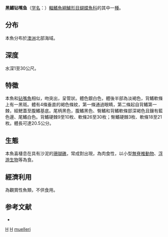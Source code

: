 {{Speciesbox
| taxon = Chelmon muelleri
| binomial_authority = [[Klunzinger|Klunzinger]], 1879
| status = NE
| status_system = IUCN3.1
}}

'''黑鰭钻嘴鱼'''（[[学名|学名]]：{{lang|la|''Chelmon muelleri''}}）[[輻鰭魚綱|輻鰭魚綱]][[鱸形目|鱸形目]][[蝴蝶魚科|蝴蝶魚科]]的其中一[[種|種]]。

==分布==
本魚分布於[[澳洲|澳洲]]北部海域。

==深度==
水深1至30公尺。

==特徵==
本魚和[[钻嘴魚|钻嘴魚]]相似，吻突出，呈管狀。體色銀白色，體後半部為淡褐色，背鰭軟條上有一黑斑。體有4條垂直的褐色條紋，第一條通過眼睛，第二條起自背鰭第一棘，經鰓蓋至腹鰭基底。尾柄黑色，腹鰭黑色、臀鰭和背鰭軟條部深褐色且鑲有藍色邊、尾鰭白色。背鰭硬棘9至10枚、軟條26至30枚；臀鰭硬棘3枚、軟條18至21枚。體長可達20.5公分。

==生態==
本魚喜棲息在具有沙泥的[[珊瑚礁|珊瑚礁]]，常成對出現，為肉食性，以小型[[無脊椎動物|無脊椎動物]]、[[浮游生物|浮游生物]]等為食。

==經濟利用==
為觀賞性魚類，不供食用。

== 参考文献 ==
*{{FishBase_species|genus=Chelmon|species=muelleri|year=2011|month=12}}

{{taxonbar}}
[[Category:_1879年描述的鱼类|H]]
[[Category:觀賞魚|H]]
[[Category:钻嘴鱼属|muelleri]]